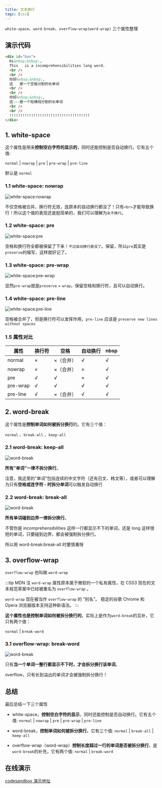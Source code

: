 ```yaml
---
title: 文本换行
tags: [css]
---
```



`white-space`、`word-break`、`overflow-wrap(word-wrap)` 三个属性整理

<!--truncate-->

## 演示代码

<!-- 来自于 SampleWhiteSpace 中的 html, 修改时注意同步 -->
<!-- prettier-ignore -->
```html
<div id="box">
  Hi&nbsp;&nbsp;,
  This   is a incomprehensibilities long word.
  <br />
  <br />
  你好&nbsp;&nbsp;,
  这   是一个空格分割的长单词
  <br />
  <br />
  你好&nbsp;&nbsp;,
  这---是一个短横线分割的长单词
  <br />
  <br />
  !!!!!!!!!!!!!!!!!!!!!!!!!!!!!!!!!!!!!
</div>
```

## 1. white-space

这个属性是用来**控制空白字符的显示的**，同时还能控制是否自动换行。它有五个值:

`normal` | `nowrap` | `pre` | `pre-wrap` | `pre-line`

默认是 `normal`

### 1.1 white-space: nowrap

![white-space:nowrap](/img/blog/white-space/whiteSpace-nowrap.png)

不仅空格被合并，换行符无效，连原本的自动换行都没了！只有`<br>`才能导致换行！所以这个值的表现还是挺简单的，我们可以理解为`永不换行`。

### 1.2 white-space: pre

![white-space:pre](/img/blog/white-space/whiteSpace-pre.png)

空格和换行符全都被保留了下来！`不过自动换行是没了`。保留，所以`pre`其实是`preserve`的缩写，这样就好记了。

### 1.3 white-space: pre-wrap

![white-space:pre-wrap](/img/blog/white-space/whiteSpace-preWrap.png)

显然`pre-wrap`就是`preserve` + `wrap`，保留空格和换行符，且可以自动换行。

### 1.4 white-space: pre-line

![white-space:pre-line](/img/blog/white-space/whiteSpace-preLine.png)

空格被合并了，但是换行符可以发挥作用，`pre-line` 应该是 `preserve new lines without spaces`

### 1.5 属性对比

| 属性     | 换行符 | 空格      | 自动换行 | nbsp |
| -------- | ------ | --------- | -------- | ---- |
| normal   | ×      | ×（合并） | √        | √    |
| nowrap   | ×      | ×（合并） | ×        | √    |
| pre      | √      | √         | ×        | √    |
| pre-wrap | √      | √         | √        | √    |
| pre-line | √      | ×（合并） | √        | √    |

## 2. word-break

这个属性是**控制单词如何被拆分换行**的。它有三个值：

`normal` 、`break-all` 、`keep-all`

### 2.1 word-break: keep-all

![word-break](/img/blog/white-space/wordBreak-keepAll.png)

**所有“单词”一律不拆分换行**。

注意，我这里的“单词”包括连续的中文字符（还有日文、韩文等），或者可以理解为只有**空格或连字符 - 时拆分单词**可以触发自动换行

### 2.2 word-break: break-all

![word-break](/img/blog/white-space/wordBreak-breakAll.png)

**所有单词碰到边界一律拆分换行**。

不管你是 incomprehensibilities 这样一行都显示不下的单词，还是 long 这样很短的单词，只要碰到边界，都会被强制拆分换行。

所以用 word-break:break-all 时要慎重呀

## 3. overflow-wrap

`overflow-wrap` 也叫做 `word-wrap`

:::tip MDN 注
`word-wrap` 属性原本属于微软的一个私有属性，在 CSS3 现在的文本规范草案中已经被重名为 `overflow-wrap` 。

`word-wrap` 现在被当作 `overflow-wrap` 的 “别名”。 稳定的谷歌 Chrome 和 Opera 浏览器版本支持这种新语法。
:::

**这个属性也是控制单词如何被拆分换行的**，实际上是作为`word-break`的互补，它只有两个值：

`normal` | `break-word`

### 3.1 overflow-wrap: break-word

![word-break](/img/blog/white-space/overflowWrap-breakWord.png)

只有**当一个单词一整行都显示不下时，才会拆分换行该单词**。

overflow，只有长到溢出的单词才会被强制拆分换行！

## 总结

最后总结一下三个属性

- white-space，**控制空白字符的显示**，同时还能控制是否自动换行。它有五个值: `normal` | `nowrap` | `pre` | `pre-wrap` | `pre-line`

- word-break，**控制单词如何被拆分换行**。它有三个值: `normal` | `break-all` | `keep-all`

- overflow-wrap（word-wrap）**控制长度超过一行的单词是否被拆分换行**，是`word-break`的补充，它有两个值: `normal` | `break-word`

## 在线演示

[codesandbox 演示地址](https://codesandbox.io/s/yan-zheng-white-space-36xsq?file=/src/App.js)

<SampleWhiteSpace />
